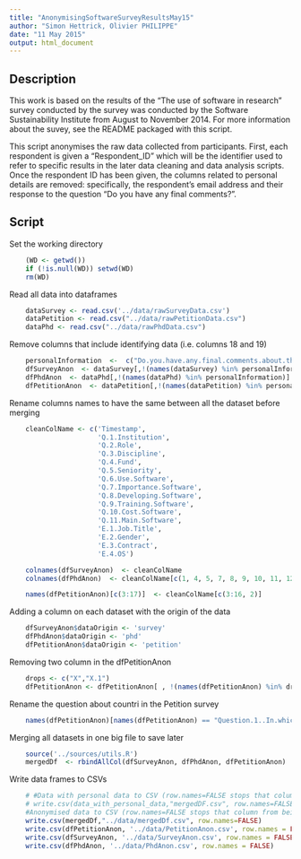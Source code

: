 ```yaml
---
title: "AnonymisingSoftwareSurveyResultsMay15"
author: "Simon Hettrick, Olivier PHILIPPE"
date: "11 May 2015"
output: html_document
---
```


Description
-----------

This work is based on the results of the "The use of software in research" survey conducted by the survey was conducted by the Software Sustainability Institute from August to November 2014. For more information about the suvey, see the README packaged with this script.

This script anonymises the raw data collected from participants. First, each respondent is given a "Respondent_ID" which will be the identifier used to refer to specific results in the later data cleaning and data analysis scripts. Once the respondent ID has been given, the columns related to personal details are removed: specifically, the respondent's email address and their response to the question "Do you have any final comments?".

Script
---------------

Set the working directory 

```r
    (WD <- getwd())
    if (!is.null(WD)) setwd(WD)
    rm(WD)
```
Read all data into dataframes

```r
    dataSurvey <- read.csv('../data/rawSurveyData.csv')
	dataPetition <- read.csv("../data/rawPetitionData.csv")
	dataPhd <- read.csv("../data/rawPhdData.csv")
```


Remove columns that include identifying data (i.e. columns 18 and 19)

```r

	personalInformation  <-  c("Do.you.have.any.final.comments.about.this.survey.or.the.use.of.software.in.research.","If.you.would.like.updates.on.the.progress.of.this.research..please.provide.your.email.address")
	dfSurveyAnon  <- dataSurvey[,!(names(dataSurvey) %in% personalInformation)]
	dfPhdAnon  <- dataPhd[,!(names(dataPhd) %in% personalInformation)]
	dfPetitionAnon  <- dataPetition[,!(names(dataPetition) %in% personalInformation)]
```

Rename columns names to have the same between all the dataset before merging

```r
	cleanColName <- c('Timestamp', 
					  'Q.1.Institution', 
					  'Q.2.Role', 
					  'Q.3.Discipline', 
					  'Q.4.Fund',
					  'Q.5.Seniority', 
					  'Q.6.Use.Software', 
					  'Q.7.Importance.Software',
					  'Q.8.Developing.Software', 
					  'Q.9.Training.Software', 
					  'Q.10.Cost.Software',
					  'Q.11.Main.Software', 
					  'E.1.Job.Title', 
					  'E.2.Gender', 
					  'E.3.Contract', 
					  'E.4.OS')

	colnames(dfSurveyAnon)  <- cleanColName
	colnames(dfPhdAnon)  <- cleanColName[c(1, 4, 5, 7, 8, 9, 10, 11, 12, 13, 14, 16)]

	names(dfPetitionAnon)[c(3:17)]  <- cleanColName[c(3:16, 2)] 
```

Adding a column on each dataset with the origin of the data

```r
	dfSurveyAnon$dataOrigin <- 'survey'
	dfPhdAnon$dataOrigin <- 'phd'
	dfPetitionAnon$dataOrigin <- 'petition'
```

Removing two column in the dfPetitionAnon

```r
    drops <- c("X","X.1")
    dfPetitionAnon <- dfPetitionAnon[ , !(names(dfPetitionAnon) %in% drops)]
```    

Rename the question about countri in the Petition survey

```r
    names(dfPetitionAnon)[names(dfPetitionAnon) == "Question.1..In.which.country.do.you.live."] <- "E.5.Country.Origin"
```

Merging all datasets in one big file to save later

```r
	source('../sources/utils.R')
	mergedDf  <- rbindAllCol(dfSurveyAnon, dfPhdAnon, dfPetitionAnon)
```

Write data frames to CSVs


```r
	# #Data with personal data to CSV (row.names=FALSE stops that column from being written to the CSV)
	# write.csv(data_with_personal_data,"mergedDF.csv", row.names=FALSE)
	#Anonymised data to CSV (row.names=FALSE stops that column from being written to the CSV)
	write.csv(mergedDf,"../data/mergedDf.csv", row.names=FALSE)
    write.csv(dfPetitionAnon, '../data/PetitionAnon.csv', row.names = FALSE)
    write.csv(dfSurveyAnon, '../data/SurveyAnon.csv', row.names = FALSE)
    write.csv(dfPhdAnon, '../data/PhdAnon.csv', row.names = FALSE)
```
